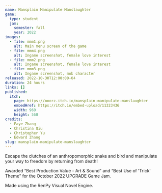 ```yaml
---
name: Mansplain Manipulate Manslaughter
game:
  type: student
  jam:
    semester: fall
    year: 2022
images:
  - file: mmm1.png
    alt: Main menu screen of the game
  - file: mmm4.png
    alt: Ingame screenshot, female love interest
  - file: mmm2.png
    alt: Ingame screenshot, female love interest
  - file: mmm3.png
    alt: Ingame screenshot, mob character
released: 2022-10-30T12:00:00-04
duration: 24 hours
links: []
published:
  itch:
    page: https://ooorz.itch.io/mansplain-manipulate-manslaughter
    embedHref: https://itch.io/embed-upload/11323436
    width: 960
    height: 560
credits:
  - Faye Zhang
  - Christina Qiu
  - Christopher Yu
  - Edward Zhang
slug: mansplain-manipulate-manslaughter
---
```


Escape the clutches of an anthropomorphic snake and bird and manipulate your way to freedom by returning from death!

Awarded “Best Production Value - Art & Sound” and “Best Use of 'Trick' Theme” for the October 2022 UPGRADE Game Jam.

Made using the RenPy Visual Novel Engine.
